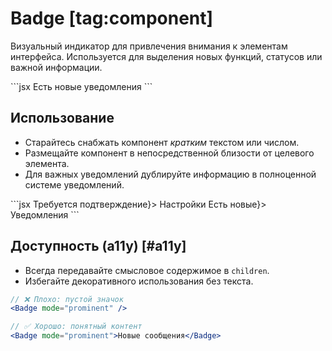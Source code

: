 <Overview>

# Badge [tag:component]

Визуальный индикатор для привлечения внимания к элементам интерфейса.
Используется для выделения новых функций, статусов или важной информации.

</Overview>

<Playground>
  ```jsx
  <Badge>Есть новые уведомления</Badge>
  ```
</Playground>

## Использование

- Старайтесь снабжать компонент _кратким_ текстом или числом.
- Размещайте компонент в непосредственной близости от целевого элемента.
- Для важных уведомлений дублируйте информацию в полноценной системе уведомлений.

<Playground>
  ```jsx
  <Tabs selectedId="messages" layoutFillMode="shrinked">
    <TabsItem id="dialogs" after={<Badge mode="prominent">Требуется подтверждение</Badge>}>
      Настройки
    </TabsItem>
    <TabsItem id="messages" after={<Badge>Есть новые</Badge>}>
      Уведомления
    </TabsItem>
  </Tabs>
  ```
</Playground>

## Доступность (a11y) [#a11y]

- Всегда передавайте смысловое содержимое в `children`.
- Избегайте декоративного использования без текста.

```jsx
// ❌ Плохо: пустой значок
<Badge mode="prominent" />

// ✅ Хорошо: понятный контент
<Badge mode="prominent">Новые сообщения</Badge>
```
